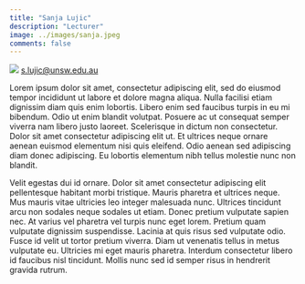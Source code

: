 ```yaml
---
title: "Sanja Lujic"
description: "Lecturer"
image: ../images/sanja.jpeg
comments: false
---
```


[![](../images/sanja.jpeg) <a href="mailto:s.lujic@unsw.edu.au">s.lujic@unsw.edu.au</a>]{.aside}

Lorem ipsum dolor sit amet, consectetur adipiscing elit, sed do eiusmod tempor incididunt ut labore et dolore magna aliqua. Nulla facilisi etiam dignissim diam quis enim lobortis. Libero enim sed faucibus turpis in eu mi bibendum. Odio ut enim blandit volutpat. Posuere ac ut consequat semper viverra nam libero justo laoreet. Scelerisque in dictum non consectetur. Dolor sit amet consectetur adipiscing elit ut. Et ultrices neque ornare aenean euismod elementum nisi quis eleifend. Odio aenean sed adipiscing diam donec adipiscing. Eu lobortis elementum nibh tellus molestie nunc non blandit.

Velit egestas dui id ornare. Dolor sit amet consectetur adipiscing elit pellentesque habitant morbi tristique. Mauris pharetra et ultrices neque. Mus mauris vitae ultricies leo integer malesuada nunc. Ultrices tincidunt arcu non sodales neque sodales ut etiam. Donec pretium vulputate sapien nec. At varius vel pharetra vel turpis nunc eget lorem. Pretium quam vulputate dignissim suspendisse. Lacinia at quis risus sed vulputate odio. Fusce id velit ut tortor pretium viverra. Diam ut venenatis tellus in metus vulputate eu. Ultricies mi eget mauris pharetra. Interdum consectetur libero id faucibus nisl tincidunt. Mollis nunc sed id semper risus in hendrerit gravida rutrum.
